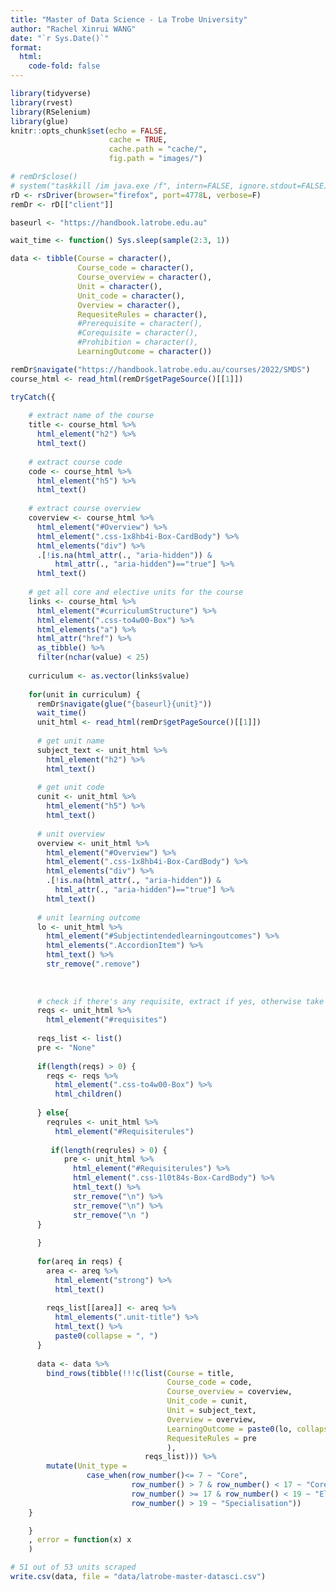 ```yaml
---
title: "Master of Data Science - La Trobe University"
author: "Rachel Xinrui WANG"
date: "`r Sys.Date()`"
format: 
  html:
    code-fold: false
---
```


```r
library(tidyverse)
library(rvest)
library(RSelenium)
library(glue)
knitr::opts_chunk$set(echo = FALSE,
                      cache = TRUE,
                      cache.path = "cache/",
                      fig.path = "images/")

```

```r
# remDr$close()
# system("taskkill /im java.exe /f", intern=FALSE, ignore.stdout=FALSE)
rD <- rsDriver(browser="firefox", port=4778L, verbose=F)
remDr <- rD[["client"]]

baseurl <- "https://handbook.latrobe.edu.au"

wait_time <- function() Sys.sleep(sample(2:3, 1))

data <- tibble(Course = character(),
               Course_code = character(),
               Course_overview = character(),
               Unit = character(),
               Unit_code = character(),
               Overview = character(),
               RequesiteRules = character(),
               #Prerequisite = character(),
               #Corequisite = character(),
               #Prohibition = character(),
               LearningOutcome = character())

remDr$navigate("https://handbook.latrobe.edu.au/courses/2022/SMDS")
course_html <- read_html(remDr$getPageSource()[[1]])

```


```r
tryCatch({
    
    # extract name of the course
    title <- course_html %>% 
      html_element("h2") %>% 
      html_text()
    
    # extract course code
    code <- course_html %>% 
      html_element("h5") %>% 
      html_text()
    
    # extract course overview
    coverview <- course_html %>% 
      html_element("#Overview") %>% 
      html_element(".css-1x8hb4i-Box-CardBody") %>% 
      html_elements("div") %>% 
      .[!is.na(html_attr(., "aria-hidden")) & 
          html_attr(., "aria-hidden")=="true"] %>% 
      html_text()
    
    # get all core and elective units for the course
    links <- course_html %>% 
      html_element("#curriculumStructure") %>% 
      html_element(".css-to4w00-Box") %>% 
      html_elements("a") %>% 
      html_attr("href") %>% 
      as_tibble() %>% 
      filter(nchar(value) < 25)
    
    curriculum <- as.vector(links$value)
  
    for(unit in curriculum) {
      remDr$navigate(glue("{baseurl}{unit}"))
      wait_time()
      unit_html <- read_html(remDr$getPageSource()[[1]])
      
      # get unit name
      subject_text <- unit_html %>% 
        html_element("h2") %>% 
        html_text()
      
      # get unit code
      cunit <- unit_html %>% 
        html_element("h5") %>% 
        html_text()
      
      # unit overview
      overview <- unit_html %>% 
        html_element("#Overview") %>% 
        html_element(".css-1x8hb4i-Box-CardBody") %>% 
        html_elements("div") %>% 
        .[!is.na(html_attr(., "aria-hidden")) & 
          html_attr(., "aria-hidden")=="true"] %>% 
        html_text()
      
      # unit learning outcome
      lo <- unit_html %>% 
        html_element("#Subjectintendedlearningoutcomes") %>% 
        html_elements(".AccordionItem") %>% 
        html_text() %>% 
        str_remove(".remove")
      
      
      
      # check if there's any requisite, extract if yes, otherwise take the requisite rules
      reqs <- unit_html %>% 
        html_element("#requisites")
      
      reqs_list <- list()
      pre <- "None"
      
      if(length(reqs) > 0) {
        reqs <- reqs %>% 
          html_element(".css-to4w00-Box") %>% 
          html_children()
         
      } else{
        reqrules <- unit_html %>% 
          html_element("#Requisiterules")
        
         if(length(reqrules) > 0) {
            pre <- unit_html %>% 
              html_element("#Requisiterules") %>% 
              html_element(".css-1l0t84s-Box-CardBody") %>% 
              html_text() %>% 
              str_remove("\n") %>% 
              str_remove("\n") %>%
              str_remove("\n ")
      } 
        
      }
      
      for(areq in reqs) {
        area <- areq %>% 
          html_element("strong") %>% 
          html_text()
        
        reqs_list[[area]] <- areq %>% 
          html_elements(".unit-title") %>% 
          html_text() %>% 
          paste0(collapse = ", ")
      }
      
      data <- data %>% 
        bind_rows(tibble(!!!c(list(Course = title, 
                                   Course_code = code, 
                                   Course_overview = coverview,
                                   Unit_code = cunit,
                                   Unit = subject_text,
                                   Overview = overview,
                                   LearningOutcome = paste0(lo, collapse = " "),
                                   RequesiteRules = pre
                                   ),
                              reqs_list))) %>% 
        mutate(Unit_type = 
                 case_when(row_number()<= 7 ~ "Core",
                           row_number() > 7 & row_number() < 17 ~ "Core choice pathway",
                           row_number() >= 17 & row_number() < 19 ~ "Elective",
                           row_number() > 19 ~ "Specialisation"))
    }

    }
    , error = function(x) x
    )

```


```r
# 51 out of 53 units scraped
write.csv(data, file = "data/latrobe-master-datasci.csv")

```

